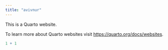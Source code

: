 ```yaml
---
title: "avivnur"
---
```


This is a Quarto website.

To learn more about Quarto websites visit <https://quarto.org/docs/websites>.

```r
1 + 1
```
